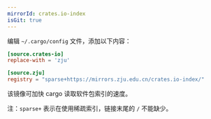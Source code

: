 ```yaml
---
mirrorId: crates.io-index
isGit: true
---
```


编辑 `~/.cargo/config` 文件，添加以下内容：

```toml
[source.crates-io]
replace-with = 'zju'

[source.zju]
registry = "sparse+https://mirrors.zju.edu.cn/crates.io-index/"
```

该镜像可加快 cargo 读取软件包索引的速度。

注：`sparse+` 表示在使用稀疏索引，链接末尾的 `/` 不能缺少。
